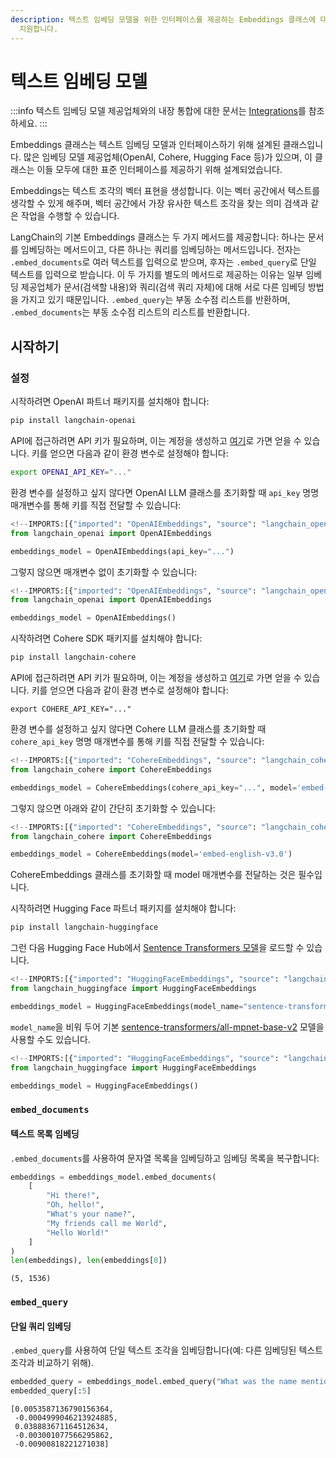 ```yaml
---
description: 텍스트 임베딩 모델을 위한 인터페이스를 제공하는 Embeddings 클래스에 대한 설명입니다. 다양한 모델 제공업체와의 통합을
  지원합니다.
---
```


# 텍스트 임베딩 모델

:::info
텍스트 임베딩 모델 제공업체와의 내장 통합에 대한 문서는 [Integrations](/docs/integrations/text_embedding/)를 참조하세요.
:::

Embeddings 클래스는 텍스트 임베딩 모델과 인터페이스하기 위해 설계된 클래스입니다. 많은 임베딩 모델 제공업체(OpenAI, Cohere, Hugging Face 등)가 있으며, 이 클래스는 이들 모두에 대한 표준 인터페이스를 제공하기 위해 설계되었습니다.

Embeddings는 텍스트 조각의 벡터 표현을 생성합니다. 이는 벡터 공간에서 텍스트를 생각할 수 있게 해주며, 벡터 공간에서 가장 유사한 텍스트 조각을 찾는 의미 검색과 같은 작업을 수행할 수 있습니다.

LangChain의 기본 Embeddings 클래스는 두 가지 메서드를 제공합니다: 하나는 문서를 임베딩하는 메서드이고, 다른 하나는 쿼리를 임베딩하는 메서드입니다. 전자는 `.embed_documents`로 여러 텍스트를 입력으로 받으며, 후자는 `.embed_query`로 단일 텍스트를 입력으로 받습니다. 이 두 가지를 별도의 메서드로 제공하는 이유는 일부 임베딩 제공업체가 문서(검색할 내용)와 쿼리(검색 쿼리 자체)에 대해 서로 다른 임베딩 방법을 가지고 있기 때문입니다. `.embed_query`는 부동 소수점 리스트를 반환하며, `.embed_documents`는 부동 소수점 리스트의 리스트를 반환합니다.

## 시작하기

### 설정


<Tabs>
  <TabItem value="openai" label="OpenAI" default>
시작하려면 OpenAI 파트너 패키지를 설치해야 합니다:


```bash
pip install langchain-openai
```


API에 접근하려면 API 키가 필요하며, 이는 계정을 생성하고 [여기](https://platform.openai.com/account/api-keys)로 가면 얻을 수 있습니다. 키를 얻으면 다음과 같이 환경 변수로 설정해야 합니다:

```bash
export OPENAI_API_KEY="..."
```


환경 변수를 설정하고 싶지 않다면 OpenAI LLM 클래스를 초기화할 때 `api_key` 명명 매개변수를 통해 키를 직접 전달할 수 있습니다:

```python
<!--IMPORTS:[{"imported": "OpenAIEmbeddings", "source": "langchain_openai", "docs": "https://api.python.langchain.com/en/latest/embeddings/langchain_openai.embeddings.base.OpenAIEmbeddings.html", "title": "Text embedding models"}]-->
from langchain_openai import OpenAIEmbeddings

embeddings_model = OpenAIEmbeddings(api_key="...")
```


그렇지 않으면 매개변수 없이 초기화할 수 있습니다:
```python
<!--IMPORTS:[{"imported": "OpenAIEmbeddings", "source": "langchain_openai", "docs": "https://api.python.langchain.com/en/latest/embeddings/langchain_openai.embeddings.base.OpenAIEmbeddings.html", "title": "Text embedding models"}]-->
from langchain_openai import OpenAIEmbeddings

embeddings_model = OpenAIEmbeddings()
```


  </TabItem>
  <TabItem value="cohere" label="Cohere">


시작하려면 Cohere SDK 패키지를 설치해야 합니다:

```bash
pip install langchain-cohere
```


API에 접근하려면 API 키가 필요하며, 이는 계정을 생성하고 [여기](https://dashboard.cohere.com/api-keys)로 가면 얻을 수 있습니다. 키를 얻으면 다음과 같이 환경 변수로 설정해야 합니다:

```shell
export COHERE_API_KEY="..."
```


환경 변수를 설정하고 싶지 않다면 Cohere LLM 클래스를 초기화할 때 `cohere_api_key` 명명 매개변수를 통해 키를 직접 전달할 수 있습니다:

```python
<!--IMPORTS:[{"imported": "CohereEmbeddings", "source": "langchain_cohere", "docs": "https://api.python.langchain.com/en/latest/embeddings/langchain_cohere.embeddings.CohereEmbeddings.html", "title": "Text embedding models"}]-->
from langchain_cohere import CohereEmbeddings

embeddings_model = CohereEmbeddings(cohere_api_key="...", model='embed-english-v3.0')
```


그렇지 않으면 아래와 같이 간단히 초기화할 수 있습니다:
```python
<!--IMPORTS:[{"imported": "CohereEmbeddings", "source": "langchain_cohere", "docs": "https://api.python.langchain.com/en/latest/embeddings/langchain_cohere.embeddings.CohereEmbeddings.html", "title": "Text embedding models"}]-->
from langchain_cohere import CohereEmbeddings

embeddings_model = CohereEmbeddings(model='embed-english-v3.0')
```

CohereEmbeddings 클래스를 초기화할 때 model 매개변수를 전달하는 것은 필수입니다.

  </TabItem>
  <TabItem value="huggingface" label="Hugging Face">


시작하려면 Hugging Face 파트너 패키지를 설치해야 합니다:

```bash
pip install langchain-huggingface
```


그런 다음 Hugging Face Hub에서 [Sentence Transformers 모델](https://huggingface.co/models?library=sentence-transformers)을 로드할 수 있습니다.

```python
<!--IMPORTS:[{"imported": "HuggingFaceEmbeddings", "source": "langchain_huggingface", "docs": "https://api.python.langchain.com/en/latest/embeddings/langchain_huggingface.embeddings.huggingface.HuggingFaceEmbeddings.html", "title": "Text embedding models"}]-->
from langchain_huggingface import HuggingFaceEmbeddings

embeddings_model = HuggingFaceEmbeddings(model_name="sentence-transformers/all-mpnet-base-v2")
```


`model_name`을 비워 두어 기본 [sentence-transformers/all-mpnet-base-v2](https://huggingface.co/sentence-transformers/all-mpnet-base-v2) 모델을 사용할 수도 있습니다.

```python
<!--IMPORTS:[{"imported": "HuggingFaceEmbeddings", "source": "langchain_huggingface", "docs": "https://api.python.langchain.com/en/latest/embeddings/langchain_huggingface.embeddings.huggingface.HuggingFaceEmbeddings.html", "title": "Text embedding models"}]-->
from langchain_huggingface import HuggingFaceEmbeddings

embeddings_model = HuggingFaceEmbeddings()
```


  </TabItem>
</Tabs>


### `embed_documents`
#### 텍스트 목록 임베딩

`.embed_documents`를 사용하여 문자열 목록을 임베딩하고 임베딩 목록을 복구합니다:

```python
embeddings = embeddings_model.embed_documents(
    [
        "Hi there!",
        "Oh, hello!",
        "What's your name?",
        "My friends call me World",
        "Hello World!"
    ]
)
len(embeddings), len(embeddings[0])
```


```
(5, 1536)
```


### `embed_query`
#### 단일 쿼리 임베딩
`.embed_query`를 사용하여 단일 텍스트 조각을 임베딩합니다(예: 다른 임베딩된 텍스트 조각과 비교하기 위해).

```python
embedded_query = embeddings_model.embed_query("What was the name mentioned in the conversation?")
embedded_query[:5]
```


```
[0.0053587136790156364,
 -0.0004999046213924885,
 0.038883671164512634,
 -0.003001077566295862,
 -0.00900818221271038]
```
